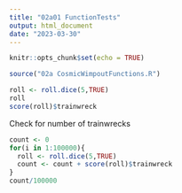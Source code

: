 ```yaml
---
title: "02a01 FunctionTests"
output: html_document
date: "2023-03-30"
---
```


```r
knitr::opts_chunk$set(echo = TRUE)
```

```r
source("02a CosmicWimpoutFunctions.R")
```

```r
roll <- roll.dice(5,TRUE)
roll
score(roll)$trainwreck
```

Check for number of trainwrecks

```r
count <- 0
for(i in 1:100000){
  roll <- roll.dice(5,TRUE)
  count <- count + score(roll)$trainwreck
}
count/100000
```





